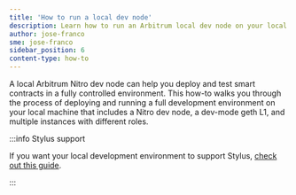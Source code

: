 ```yaml
---
title: 'How to run a local dev node'
description: Learn how to run an Arbitrum local dev node on your local machine.
author: jose-franco
sme: jose-franco
sidebar_position: 6
content-type: how-to
---
```


A local Arbitrum Nitro dev node can help you deploy and test smart contracts in a fully controlled environment. This how-to walks you through the process of deploying and running a full development environment on your local machine that includes a Nitro dev node, a dev-mode geth L1, and multiple instances with different roles.

:::info Stylus support

If you want your local development environment to support Stylus, [check out this guide](/stylus/how-tos/local-stylus-dev-node.mdx).

:::


<LocalDevNodeSetupInstructions branch="release" />

